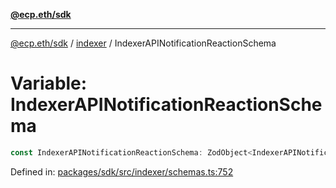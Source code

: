 [**@ecp.eth/sdk**](../../index.mdx)

***

[@ecp.eth/sdk](/sdk-reference/index.mdx) / [indexer](/sdk-reference/indexer/index.mdx) / IndexerAPINotificationReactionSchema

# Variable: IndexerAPINotificationReactionSchema

```ts
const IndexerAPINotificationReactionSchema: ZodObject<IndexerAPINotificationReactionSchemaType>;
```

Defined in: [packages/sdk/src/indexer/schemas.ts:752](https://github.com/ecp-eth/comments-monorepo/blob/main/packages/sdk/src/indexer/schemas.ts#L752)
